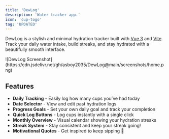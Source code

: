 ```yaml
---
title: 'DewLog'
description: 'Water tracker app.'
icon: 'cup-togo'
tag: 'UPDATED'
---
```

DewLog is a stylish and minimal hydration tracker built with [Vue 3](https://vuejs.org/) and [Vite](https://vitejs.dev/). Track your daily water intake, build streaks, and stay hydrated with a beautifully smooth interface.

<Frame caption="DewLog Home">
  ![DewLog Screenshot](https://cdn.jsdelivr.net/gh/asboy2035/DewLog@main/screenshots/home.png)
</Frame>

## Features
- **Daily Tracking** - Easily log how many cups you’ve had today
- **Date Selector** - View and edit past hydration logs
- **Progress Goals** - Set your own daily goal and track your completion
- **Quick Log Buttons** - Log cups instantly with a single click
- **Monthly Overview** - Visual calendar showing your hydration streaks
- **Streak System** - Stay consistent and keep your streak going!
- **Motivational Quotes** - Get inspired to keep sipping 💜
